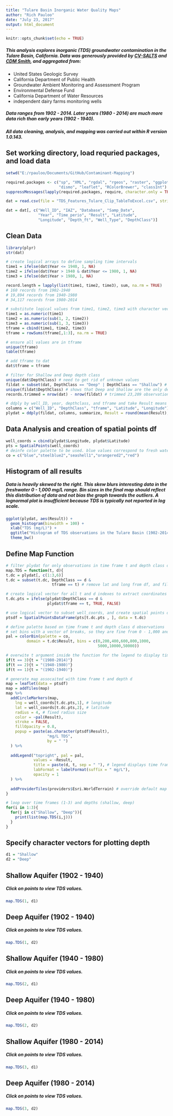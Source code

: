 ```yaml
---
title: "Tulare Basin Inorganic Water Quality Maps"
author: "Rich Pauloo"
date: "July 23, 2017"
output: html_document
---
```


```r
knitr::opts_chunk$set(echo = TRUE)
```

##### This analysis explores inorganic (TDS) groundwater contamination in the Tulare Basin, California. Data was generously provided by [CV-SALTS](https://www.cvsalinity.org/) and [CDM Smith](https://cdmsmith.com/), and aggregated from:

* United States Geologic Survey
* California Department of Public Health  
* Groundwater Ambient Monitoring and Assessment Program  
* Environmental Defense Fund  
* California Department of Water Resources  
* independent dairy farms monitoring wells  

##### Data ranges from 1902 - 2014. Later years (1980 - 2014) are much more data rich than early years (1902 - 1940).  

##### All data cleaning, analysis, and mapping was carried out within R version 1.0.143.  
  
  
  
## Set working directory, load requried packages, and load data
```r
setwd("E:/rpauloo/Documents/GitHub/Contaminant-Mapping")

required.packages <- c("sp", "XML", "rgdal", "rgeos", "raster", "ggplot2", 
                       "dismo", "leaflet", "RColorBrewer", "classInt")
suppressMessages(lapply(required.packages, require, character.only = TRUE))

dat = read.csv(file = "TDS_Features_Tulare_Clip_TableToExcel.csv", stringsAsFactors = FALSE)

dat = dat[, c("Well_ID", "IAZ", "Database", "Samp_Date", 
              "Year", "Time_perio", "Result", "Latitude",
              "Longitude", "Depth_ft", "Well_Type", "DepthClass")]
```


## Clean Data
```r
library(plyr)
str(dat)

# create logical arrays to define sampling time intervals
time1 = ifelse(dat$Year <= 1940, 1, NA) 
time2 = ifelse(dat$Year > 1940 & dat$Year <= 1980, 1, NA) 
time3 = ifelse(dat$Year > 1980, 1, NA) 

record.length = lapply(list(time1, time2, time3), sum, na.rm = TRUE)
# 160 records from 1902-1940
# 19,894 records from 1940-1980
# 34,117 records from 1980-2014

# substitute logical values from time1, time2, time3 with character vectors for plyr
time1 = as.numeric(time1)
time2 = as.numeric(sub(1, 2, time2))
time3 = as.numeric(sub(1, 3, time3))
tframe = cbind(time1, time2, time3)
tframe = rowSums(tframe[,1:3], na.rm = TRUE)

# ensure all values are in tframe
unique(tframe)
table(tframe)

# add tframe to dat
dat$tframe = tframe

# filter for Shallow and Deep depth class
unique(dat$DepthClass) # need to get rid of unknown values
fildat = subset(dat, DepthClass == "Deep" | DepthClass == "Shallow") # subset deep/shallow
unique(fildat$DepthClass) # shows that Deep and Shallow are the only depth classes now
records.trimmed = nrow(dat) - nrow(fildat) # trimmed 23,209 observations without a depth class

# ddply by well_ID, year, depthclass, and tframe and take Result means 
columns = c("Well_ID", "DepthClass", "tframe", "Latitude", "Longitude")
plydat = ddply(fildat, columns, summarize, Result = round(mean(Result), digits=2))
```


## Data Analysis and creation of spatial points df
```r
well_coords = cbind(plydat$Longitude, plydat$Latitude)
pts = SpatialPoints(well_coords)
# deinfe color palette to be used. blue values correspond to fresh water, red to salty water
co = c("blue","steelblue2","seashell1","orangered2","red")
```


## Histogram of all results
##### Data is heavily skewed to the right. This skew blurs interesting data in the freshwater 0 - 1,000 mg/L range. Bin sizes in the final map should reflect this distribution of data and not bias the graph towards the outliers. A lognormal plot is insufficient because TDS is typically not reported in log scale.
```r
ggplot(plydat, aes(Result)) + 
  geom_histogram(binwidth = 100) + 
  xlab("TDS (mg/L)") +
  ggtitle("Histogram of TDS observations in the Tulare Basin (1902-2014)") +
  theme_bw()
```


## Define Map Function
```r
# filter plydat for only observations in time frame t and depth class d
map.TDS = function(t, d){
t.dc = plydat[, c(1:3,6)]
t.dc = subset(t.dc, DepthClass == d & 
                    tframe == t) # remove lat and long from df, and filter for desired results

# create logical vector for all t and d indexes to extract coordinates of these observations
t.dc.pts = ifelse(plydat$DepthClass == d & 
                  plydat$tframe == t, TRUE, FALSE)

# use logical vector to subset well_coords, and create spatial points data frame for time frame t and depth d
ptsdf = SpatialPointsDataFrame(pts[t.dc.pts , ], data = t.dc)

# define palette based on time frame t and depth class d observations
# set bins with a vector of breaks, so they are fine from 0 - 1,000 and coarse from 1,000 - 50,000
pal = colorBin(palette = co,
         domain = t.dc$Result, bins = c(0,200,400,600,800,1000,
                                        5000,10000,50000))

# overwite t argument inside the function for the legend to display time frame
if(t == 3){t = "(1980-2014)"}
if(t == 2){t = "(1940-1980)"}
if(t == 1){t = "(1902-1940)"}

# generate map assocaited with time frame t and depth d
map = leaflet(data = ptsdf) 
map = addTiles(map)
map %>%
  addCircleMarkers(map,
    lng = well_coords[t.dc.pts,1], # longitude
    lat = well_coords[t.dc.pts,2], # latitude
    radius = 4, # fixed radius size
    color = ~pal(Result),
    stroke = FALSE, 
    fillOpacity = 0.8,
    popup = paste(as.character(ptsdf$Result), 
                  "mg/L TDS", 
                  by = " ")
  ) %>%
  
  addLegend("topright", pal = pal,
            values = ~Result,
            title = paste(d, t, sep = " "), # legend displays time frame and depth class as title
            labFormat = labelFormat(suffix = " mg/L"),
            opacity = 1
  ) %>%
  
  addProviderTiles(providers$Esri.WorldTerrain) # override default map
}
```


```r
# loop over time frames (1-3) and depths (shallow, deep)
for(i in 1:3){
  for(j in c("Shallow", "Deep")){
    print(list(map.TDS(i,j)))
  }
}

```

## Specify character vectors for plotting depth
```r
d1 = "Shallow"
d2 = "Deep"
```


## Shallow Aquifer (1902 - 1940)
##### Click on points to view TDS values.
```r
map.TDS(1, d1)
```


## Deep Aquifer (1902 - 1940)
##### Click on points to view TDS values.
```r
map.TDS(1, d2)
```


## Shallow Aquifer (1940 - 1980)
##### Click on points to view TDS values.
```r
map.TDS(2, d1)
```


## Deep Aquifer (1940 - 1980)
##### Click on points to view TDS values.
```r
map.TDS(2, d2)
```


## Shallow Aquifer (1980 - 2014)
##### Click on points to view TDS values.
```r
map.TDS(3, d1)
```


## Deep Aquifer (1980 - 2014)
##### Click on points to view TDS values.
```r
map.TDS(3, d2)
```







